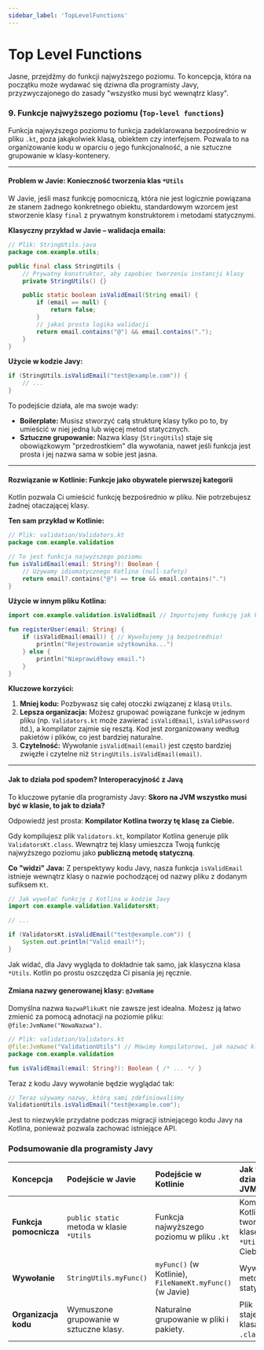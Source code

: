 ```yaml
---
sidebar_label: 'TopLevelFunctions'
---
```


# Top Level Functions

Jasne, przejdźmy do funkcji najwyższego poziomu. To koncepcja, która na początku może wydawać się dziwna dla programisty Javy, przyzwyczajonego do zasady "wszystko musi być wewnątrz klasy".

### 9. Funkcje najwyższego poziomu (`Top-level functions`)

Funkcja najwyższego poziomu to funkcja zadeklarowana bezpośrednio w pliku `.kt`, poza jakąkolwiek klasą, obiektem czy interfejsem. Pozwala to na organizowanie kodu w oparciu o jego funkcjonalność, a nie sztuczne grupowanie w klasy-kontenery.

---

#### Problem w Javie: Konieczność tworzenia klas `*Utils`

W Javie, jeśli masz funkcję pomocniczą, która nie jest logicznie powiązana ze stanem żadnego konkretnego obiektu, standardowym wzorcem jest stworzenie klasy `final` z prywatnym konstruktorem i metodami statycznymi.

**Klasyczny przykład w Javie – walidacja emaila:**
```java
// Plik: StringUtils.java
package com.example.utils;

public final class StringUtils {
    // Prywatny konstruktor, aby zapobiec tworzeniu instancji klasy
    private StringUtils() {}

    public static boolean isValidEmail(String email) {
        if (email == null) {
            return false;
        }
        // jakaś prosta logika walidacji
        return email.contains("@") && email.contains(".");
    }
}
```

**Użycie w kodzie Javy:**
```java
if (StringUtils.isValidEmail("test@example.com")) {
    // ...
}
```
To podejście działa, ale ma swoje wady:
*   **Boilerplate:** Musisz stworzyć całą strukturę klasy tylko po to, by umieścić w niej jedną lub więcej metod statycznych.
*   **Sztuczne grupowanie:** Nazwa klasy (`StringUtils`) staje się obowiązkowym "przedrostkiem" dla wywołania, nawet jeśli funkcja jest prosta i jej nazwa sama w sobie jest jasna.

---

#### Rozwiązanie w Kotlinie: Funkcje jako obywatele pierwszej kategorii

Kotlin pozwala Ci umieścić funkcję bezpośrednio w pliku. Nie potrzebujesz żadnej otaczającej klasy.

**Ten sam przykład w Kotlinie:**
```kotlin
// Plik: validation/Validators.kt
package com.example.validation

// To jest funkcja najwyższego poziomu
fun isValidEmail(email: String?): Boolean {
    // Używamy idiomatycznego Kotlina (null-safety)
    return email?.contains("@") == true && email.contains(".")
}
```

**Użycie w innym pliku Kotlina:**
```kotlin
import com.example.validation.isValidEmail // Importujemy funkcję jak klasę

fun registerUser(email: String) {
    if (isValidEmail(email)) { // Wywołujemy ją bezpośrednio!
        println("Rejestrowanie użytkownika...")
    } else {
        println("Nieprawidłowy email.")
    }
}
```

**Kluczowe korzyści:**
1.  **Mniej kodu:** Pozbywasz się całej otoczki związanej z klasą `Utils`.
2.  **Lepsza organizacja:** Możesz grupować powiązane funkcje w jednym pliku (np. `Validators.kt` może zawierać `isValidEmail`, `isValidPassword` itd.), a kompilator zajmie się resztą. Kod jest zorganizowany według pakietów i plików, co jest bardziej naturalne.
3.  **Czytelność:** Wywołanie `isValidEmail(email)` jest często bardziej zwięzłe i czytelne niż `StringUtils.isValidEmail(email)`.

---

#### Jak to działa pod spodem? Interoperacyjność z Javą

To kluczowe pytanie dla programisty Javy: **Skoro na JVM wszystko musi być w klasie, to jak to działa?**

Odpowiedź jest prosta: **Kompilator Kotlina tworzy tę klasę za Ciebie.**

Gdy kompilujesz plik `Validators.kt`, kompilator Kotlina generuje plik `ValidatorsKt.class`. Wewnątrz tej klasy umieszcza Twoją funkcję najwyższego poziomu jako **publiczną metodę statyczną**.

**Co "widzi" Java:**
Z perspektywy kodu Javy, nasza funkcja `isValidEmail` istnieje wewnątrz klasy o nazwie pochodzącej od nazwy pliku z dodanym sufiksem `Kt`.

```java
// Jak wywołać funkcję z Kotlina w kodzie Javy
import com.example.validation.ValidatorsKt;

// ...

if (ValidatorsKt.isValidEmail("test@example.com")) {
    System.out.println("Valid email!");
}
```
Jak widać, dla Javy wygląda to dokładnie tak samo, jak klasyczna klasa `*Utils`. Kotlin po prostu oszczędza Ci pisania jej ręcznie.

#### Zmiana nazwy generowanej klasy: `@JvmName`

Domyślna nazwa `NazwaPlikuKt` nie zawsze jest idealna. Możesz ją łatwo zmienić za pomocą adnotacji na poziomie pliku: `@file:JvmName("NowaNazwa")`.

```kotlin
// Plik: validation/Validators.kt
@file:JvmName("ValidationUtils") // Mówimy kompilatorowi, jak nazwać klasę dla Javy
package com.example.validation

fun isValidEmail(email: String?): Boolean { /* ... */ }
```

Teraz z kodu Javy wywołanie będzie wyglądać tak:
```java
// Teraz używamy nazwy, którą sami zdefiniowaliśmy
ValidationUtils.isValidEmail("test@example.com");
```
Jest to niezwykle przydatne podczas migracji istniejącego kodu Javy na Kotlina, ponieważ pozwala zachować istniejące API.

### Podsumowanie dla programisty Javy

| Koncepcja | Podejście w Javie | Podejście w Kotlinie | Jak to działa na JVM |
| :--- | :--- | :--- | :--- |
| **Funkcja pomocnicza** | `public static` metoda w klasie `*Utils` | Funkcja najwyższego poziomu w pliku `.kt`| Kompilator Kotlina tworzy klasę `*Utils` za Ciebie. |
| **Wywołanie** | `StringUtils.myFunc()` | `myFunc()` (w Kotlinie), `FileNameKt.myFunc()` (w Javie) | Wywołanie metody statycznej. |
| **Organizacja kodu**| Wymuszone grupowanie w sztuczne klasy. | Naturalne grupowanie w pliki i pakiety. | Plik `.kt` staje się klasą `.class`. |